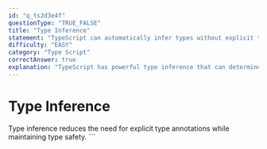 ```yaml
---
id: "q_ts2d3e4f"
questionType: "TRUE_FALSE"
title: "Type Inference"
statement: "TypeScript can automatically infer types without explicit type annotations."
difficulty: "EASY"
category: "Type Script"
correctAnswer: true
explanation: "TypeScript has powerful type inference that can determine types based on assigned values."
---
```


# Type Inference

Type inference reduces the need for explicit type annotations while maintaining type safety.
\`\`\`
